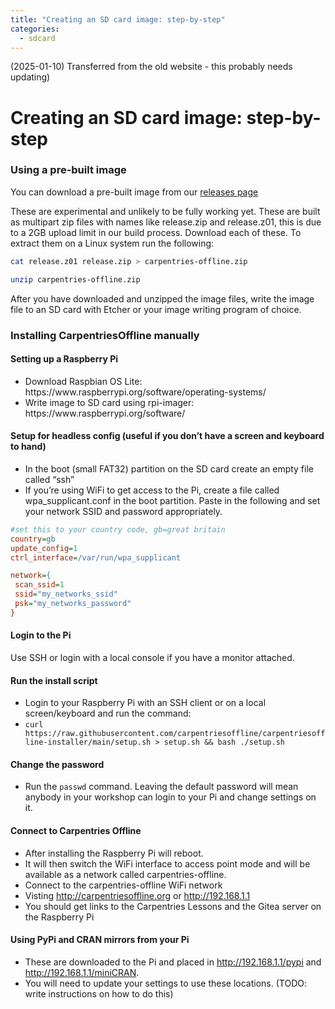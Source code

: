 ```yaml
---
title: "Creating an SD card image: step-by-step"
categories:
  - sdcard
---
```


::: {.callout-note}
(2025-01-10) Transferred from the old website - this probably needs updating)
:::

# Creating an SD card image: step-by-step

### Using a pre-built image

You can download a pre-built image from our [releases page](https://github.com/carpentriesoffline/carpentriesoffline-installer/releases)

These are experimental and unlikely to be fully working yet. These are built as multipart zip files with names like release.zip and release.z01, this is due to a 2GB upload limit in our build process. Download each of these. To extract them on a Linux system run the following:

```bash
cat release.z01 release.zip > carpentries-offline.zip

unzip carpentries-offline.zip
```

After you have downloaded and unzipped the image files, write the image file to an SD card with Etcher or your image writing program of choice.

### Installing CarpentriesOffline manually

####  Setting up a Raspberry Pi

* Download Raspbian OS Lite: https://www.raspberrypi.org/software/operating-systems/
* Write image to SD card using rpi-imager: https://www.raspberrypi.org/software/

#### Setup for headless config (useful if you don't have a screen and keyboard to hand)
* In the boot (small FAT32) partition on the SD card create an empty file called "ssh"
* If you're using WiFi to get access to the Pi, create a file called wpa_supplicant.conf in the boot partition. Paste in the following and set your network SSID and password appropriately.

```ini
#set this to your country code, gb=great britain
country=gb
update_config=1
ctrl_interface=/var/run/wpa_supplicant

network={
 scan_ssid=1
 ssid="my_networks_ssid"
 psk="my_networks_password"
}
```

#### Login to the Pi
Use SSH or login with a local console if you have a monitor attached.

#### Run the install script
* Login to your Raspberry Pi with an SSH client or on a local screen/keyboard and run the command:
* ```curl https://raw.githubusercontent.com/carpentriesoffline/carpentriesoffline-installer/main/setup.sh > setup.sh && bash ./setup.sh```

#### Change the password
* Run the `passwd` command. Leaving the default password will mean anybody in your workshop can login to your Pi and change settings on it.

#### Connect to Carpentries Offline
* After installing the Raspberry Pi will reboot.
* It will then switch the WiFi interface to access point mode and will be available as a network called carpentries-offline.
* Connect to the carpentries-offline WiFi network
* Visting [http://carpentriesoffline.org](http://carpentries.org) or [http://192.168.1.1](http://192.168.1.1)
* You should get links to the Carpentries Lessons and the Gitea server on the Raspberry Pi

#### Using PyPi and CRAN mirrors from your Pi
* These are downloaded to the Pi and placed in [http://192.168.1.1/pypi](http://192.168.1.1/pypi) and [http://192.168.1.1/miniCRAN](http://192.168.1.1/miniCRAN).
* You will need to update your settings to use these locations. (TODO: write instructions on how to do this)



